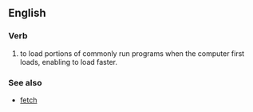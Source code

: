 ==English==

===Verb===
{{en-verb}}

# to load portions of commonly run programs when the computer first loads, enabling to load faster.

=== See also ===
* [[fetch]]